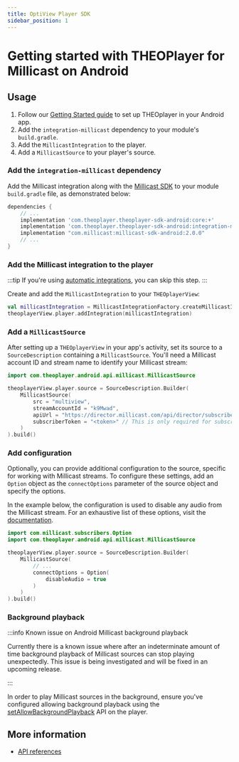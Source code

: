 ```yaml
---
title: OptiView Player SDK
sidebar_position: 1
---
```


# Getting started with THEOPlayer for Millicast on Android

## Usage

1. Follow our [Getting Started guide](pathname:///theoplayer/getting-started/sdks/android/getting-started) to set up THEOplayer in your Android app.
2. Add the `integration-millicast` dependency to your module's `build.gradle`.
3. Add the `MillicastIntegration` to the player.
4. Add a `MillicastSource` to your player's source.

### Add the `integration-millicast` dependency

Add the Millicast integration along with the [Millicast SDK](../sdk)
to your module `build.gradle` file, as demonstrated below:

```groovy
dependencies {
    // ...
    implementation 'com.theoplayer.theoplayer-sdk-android:core:+'
    implementation 'com.theoplayer.theoplayer-sdk-android:integration-millicast:+'
    implementation "com.millicast:millicast-sdk-android:2.0.0"
    // ...
}
```

### Add the Millicast integration to the player

:::tip
If you're using [automatic integrations](pathname:///theoplayer/getting-started/sdks/android/features/#adding-integrations-automatically), you can skip this step.
:::

Create and add the `MillicastIntegration` to your `THEOplayerView`:

```kotlin
val millicastIntegration = MillicastIntegrationFactory.createMillicastIntegration()
theoplayerView.player.addIntegration(millicastIntegration)
```

### Add a `MillicastSource`

After setting up a `THEOplayerView` in your app's activity, set its source to a `SourceDescription` containing a `MillicastSource`.
You'll need a Millicast account ID and stream name to identify your Millicast stream:

```kotlin
import com.theoplayer.android.api.millicast.MillicastSource

theoplayerView.player.source = SourceDescription.Builder(
    MillicastSource(
        src = "multiview",
        streamAccountId = "k9Mwad",
        apiUrl = "https://director.millicast.com/api/director/subscribe",
        subscriberToken = "<token>" // This is only required for subscribing to secure streams and should be omitted otherwise.
    )
).build()
```

### Add configuration

Optionally, you can provide additional configuration to the source, specific for working with Millicast streams.
To configure these settings, add an `Option` object as the `connectOptions` parameter of the source object
and specify the options.

In the example below, the configuration is used to disable any audio from the Millicast stream.
For an exhaustive list of these options, visit the [documentation](https://millicast.github.io/doc/latest/android/android/com.millicast.subscribers/-option/index.html).

```kotlin
import com.millicast.subscribers.Option
import com.theoplayer.android.api.millicast.MillicastSource

theoplayerView.player.source = SourceDescription.Builder(
    MillicastSource(
        // ...
        connectOptions = Option(
            disableAudio = true
        )
    )
).build()
```

### Background playback

:::info Known issue on Android Millicast background playback

Currently there is a known issue where after an indeterminate amount of time background playback of Millicast sources can stop playing unexpectedly. This issue is being investigated and will be fixed in an upcoming release.

:::

In order to play Millicast sources in the background, ensure you've configured allowing background playback using the [setAllowBackgroundPlayback](<https://www.theoplayer.com/docs/theoplayer/v8/api-reference/android/com/theoplayer/android/api/THEOplayerSettings.html#setAllowBackgroundPlayback(boolean)>) API on the player.

## More information

- [API references](pathname:///theoplayer/v9/api-reference/android/com/theoplayer/android/api/millicast/package-summary.html)
